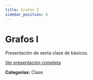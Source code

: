 ```yaml
---
title: Grafos I
sidebar_position: 6
---
```


# Grafos I

Presentación de sexta clase de básicos.

[Ver presentación completa](https://docs.google.com/presentation/d/1HSEnTJ8pTeoU_x32USpPgqeDZLr4x-TXi8I7D3tqiDs)

**Categorías:** Clase